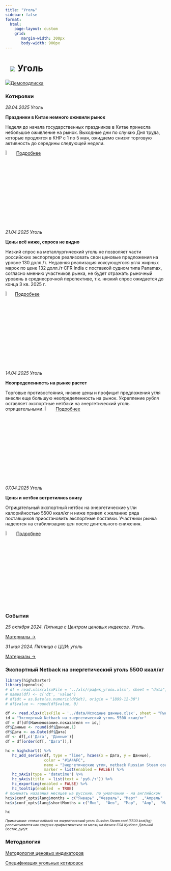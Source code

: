 ```yaml
---
title: "Уголь"
sidebar: false
format: 
  html:
    page-layout: custom
    grid:
       margin-width: 300px
       body-width: 900px
---
```


# ![](../images/icon-coal.svg) Уголь {.my-custom-class style="margin-left:3%;"}

![](../images/icon-subscription.svg)[Демоподписка](../demo-subscription.qmd)

:::::: {.grid style="margin-left:0%"}
::: {.g-col-12 .g-col-sm-12 .g-col-xs-12 .g-col-xl-6 .g-col-md-6 .g-col-lg-6}
### Котировки

*28.04.2025* Уголь

**Праздники в Китае немного оживили рынок **

Неделя до начала государственных праздников в Китае принесла небольшое оживление на рынок. Выходные дни по случаю Дня труда, которые продлятся в КНР с 1 по 5 мая, ожидаемо снизят торговую активность до середины следующей недели.   

![](../images/icon-locker.svg){width="6%"}
[Подробнее](../demo-subscription.qmd)

*21.04.2025* Уголь

**Цены всё ниже, спроса не видно**

Низкий спрос на металлургический уголь не позволяет части российских экспортеров реализовать свои ценовые предложения на уровне 130 долл./т. Недавняя реализация коксующегося угля жирных марок по цене 132 долл./т CFR India с поставкой судном типа Panamax, согласно мнению участников рынка, не будет отражать рыночный уровень в среднесрочной перспективе, т.к. низкий спрос ожидается до конца 3 кв. 2025 г.

![](../images/icon-locker.svg){width="6%"}[Подробнее](../demo-subscription.qmd)


*14.04.2025* Уголь

**Неопределенность на рынке растет**

Торговые противостояния, низкие цены и профицит предложения угля внесли еще большую неопределенность на рынок. Укрепление рубля оставляет экспортные нетбэки на энергетический уголь отрицательными.
![](../images/icon-locker.svg){width="6%"}
[Подробнее](../demo-subscription.qmd)

*07.04.2025* Уголь

**Цены и нетбэк встретились внизу**

Отрицательный экспортный нетбэк на энергетические угли калорийностью 5500 ккал/кг и ниже привел к желанию ряда поставщиков приостановить экспортные поставки. Участники рынка надеются на стабилизацию цен после длительного снижения.

![](../images/icon-locker.svg){width="6%"}
[Подробнее](../demo-subscription.qmd)

### События

*25 октября 2024. Пятница с Центром ценовых индексов. Уголь.*

[Материалы →](../events/2024-10-25-coal.qmd)

*31 мая 2024. Пятница с ЦЦИ: уголь*

[Материалы →](../events/2024-05-31-coal.qmd)
:::

::: {.g-col-12 .g-col-sm-12 .g-col-xs-12 .g-col-xl-6 .g-col-md-6 .g-col-lg-6}
### Экспортный Netback на энергетический уголь 5500 ккал/кг

```r

library(highcharter)
library(openxlsx)
# df = read.xlsx(xlsxFile = '../xls/график_уголь.xlsx', sheet = "data", detectDates = TRUE)
# names(df) <- c('dt', 'value')
# df$dt = as.Date(as.numeric(df$dt), origin = "1899-12-30")
# df$value <- round(df$value, 0)

df <- read.xlsx(xlsxFile = '../data/Исходные данные.xlsx', sheet = "Рынки", detectDates = TRUE)
id = "Экспортный Netback на энергетический уголь 5500 ккал/кг"
df = df[df$Наименование.показателя == id,]
df$Данные <- round(df$Данные,1)
df$Дата <- as.Date(df$Дата)
df <- df[,c('Дата', 'Данные')]
df = df[order(df[, "Дата"]),]

hc = highchart() %>% 
   hc_add_series(df, type = "line", hcaes(x = Дата, y = Данные), 
                 color = "#1A4AFC", 
                 name = "Энергетические угли, netback Russian Steam coal (5500 kcal/kg), FCA Кузбасс из Дальнего Востока",
                 marker = list(enabled = FALSE)) %>% 
   hc_xAxis(type = 'datetime') %>% 
   hc_yAxis(title  = list(text = 'руб./т')) %>% 
   hc_exporting(enabled = FALSE) %>% 
   hc_tooltip(enabled  = TRUE)
# поменять названия месяцев на русские. по умолчанию - на английском
hc$x$conf_opts$lang$months = c("Январь"	,"Февраль",	"Март"	,"Апрель"	,"Май",	"Июнь", "Июль",	"Август",	"Сентябрь",	"Октябрь",	"Ноябрь",	"Декабрь")
hc$x$conf_opts$lang$shortMonths = c("Янв", 	"Фев",	"Мар",	"Апр",	"Май",	"Июн",	"Июл",	"Авг",	"Сен",	"Окт",	"Ноя",	"Дек")

hc


```

[*Примечание: ставка netback на энергетический уголь Russian Steam coal (5500 kcal/kg) рассчитывается как среднее арифметическое за месяц на базисе FCA Кузбасс Дальний Восток, руб/т.*]{style="font-size:0.75em"}
:::

::: {.g-col-12 .g-col-sm-12 .g-col-xs-12 .g-col-xl-6 .g-col-md-6 .g-col-lg-6}
### Методология

[Методология ценовых индикаторов](../methodology/methodology-benchmark-pbc.qmd)

[Спецификация угольных котировок](../methodology/specs-coal.qmd)
:::
::::::
